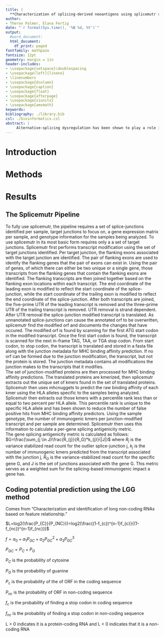 ```yaml
---
title: |
  **Characterization of splicing-derived neoantigens using splicemutr shows their independence from TMB and potential as a biomarker for immunotherapy response**
author:
- Theron Palmer, Elana Fertig
date: "`r format(Sys.time(), '%B %d, %Y')`"
output:
  #word_document: 
  html_document: 
    df_print: paged
fontfamily: mathpazo
fontsize: 12pt
geometry: margin = 1in
header-includes:
- \usepackage{setspace}\doublespacing
- \usepackage[left]{lineno}
- \linenumbers
- \usepackage{dcolumn}
- \usepackage{caption}
- \usepackage{float}
- \usepackage{afterpage}
- \usepackage{siunitx}
- \usepackage{amsmath}
keywords: 
bibliography: ./library.bib
csl: ./bioinformatics.csl
abstract: |
     Alternative-splicing dysregulation has been shown to play a role in cancer oncogenesis, conferring survival benefits to tumors. Yet, similar to mutation-caused tumor immunity, alternative-splicing dysregulation in cancer has also been shown to create neoepitopes capable of causing an immune response. In this work, we develop a new bioinformatics pipeline, splicemutr, to characterize alternative splicing as a missing source of antigens in cancer from a splice-junction perspective. The splicemutr pipeline identifies antigenic, splice variants by kmerizing differentially spliced transcripts and performing mhc-binding affinity prediction using mhcnuggets. To benchmark this algorithm on established splicing alterations, we first apply our approach to HPV-positive head and neck tumors and find that splicemutr shows enrichment of immunogenic trans-splicing events and evidence for selection against immunogen-causing splice-junctions when compared to normal. Further expanding this to pan-cancer analysis in The Cancer Genome Analysis (TCGA) enables us to evaluate the extent to which alternative splicing relates to common immunogenic biomarkers, including notably tumor mutation burden. Using splicemutr, we show that within 14 cancer types, splicing antigenicity does not correlate with the tumor mutation burden, showing splicing antigenicity to be independent from a common biomarker of tumor response to treatment. To further relate splicing antigens to the efficacy of immunotherapy, we apply our pipeline to compare splicing-based antigenicity in PD1 resistant 4T1MSI implanted Balb/cJ mice sensitized to nivolumab immunotherapy through combination therapy with a BET inhibitor (BETi) and in post-treament samples from an advanced melanoma clinical trial cohort treated with combination nivolumab and ipimulimab. In the mouse experiment, the nivolumab-BETi combination arm showed marked tumor shrinkage compared to the control and nivolumab alone arms. Using splicemutr, we show that the splicing antigenicity increases from combination therapy to nivolumab alone to the untreated arm, suggesting depletion of splicing-based antigens in those samples that respond well to treatment. In the advanced melanoma clinical trial cohort treated with combination nivolumab and ipimulimab, we show that the splicing-based antigenicity is higher in the non-responders than responders. Based upon our mouse data, we hypothezies that the post-treament human data has decreased splicing-based antigens as the tumor clones containing them may be targeted by the immune system and depleted during successful immunotherapy response. Altogether, these data suggest the potential role of splicing as candidate antigens in cancer and use of our splicemutr pipeline for biomarker discovery based upon splicing antigenicity. 
---
```


# Introduction

# Methods

# Results

## The Splicemutr Pipeline

| To fully use splicemutr, the pipeline requires a set of splice-junctions identified per sample, target junctions to focus on, a gene expression matrix per sample, and genotype information for the samples being analyzed. To use splicemutr in its most basic form requires only a a set of target junctions. Splicemutr first performs transcript modification using the set of target junctions identified. Per target junction, the flanking exons associated with the target junction are identified. The pair of flanking exons are used to identify the flanking genes that the pair of exons can exist in. Using the pair of genes, of which there can either be two unique or a single gene, those transcripts from the flanking genes that contain the flanking exons are identified. The flanking transcripts are then joined together based on the flanking exon locations within each transcript. The end coordinate of the leading exon is modified to reflect the start coordinate of the splice-junction, while the start coordinate of the trailing exon is modified to reflect the end coordinate of the splice-junction. After both transcripts are joined, the five-prime UTR of the leading transcript is removed and the three-prime UTR of the trailing transcript is removed. UTR removal is strand dependent. 

| After UTR removal the splice-junction modified transcript is translated. As unnanotated splice-junctions can cause the annotated orf to be overwritten, splicemutr find the modified orf and documents the changes that have occured. The modified orf is found by scanning for the first ATG start codon in the modified transcript. Once the first start codon is found, the transcript is scanned for the next in-frame TAG, TAA, or TGA stop codon. From start codon, to stop codon, the transcript is translated and stored in a fasta file along with the junction metadata for MHC binding affinity prediction. If no orf can be formed due to the junction modification, the transcript, but not the protein is stored. The junction metadata contains all modifications the junction makes to the transcripts that it modifies. 

| The set of junction-modified proteins are then processed for MHC binding affinity predictions. The translated proteins are kmerized, then splicemutr extracts out the unique set of kmers found in the set of translated proteins. Splicemutr then uses mhcnuggets to predict the raw binding affinity of each kmer using the HLA alleles specific to the samples being analyzed. Splicemutr then extracts out those kmers with a percentile rank less than or equal to two percent per HLA allele. This percentile rank is unique to the specific HLA allele and has been shown to reduce the number of false positive hits from MHC binding affinity predictors. Using the sample genotype, the number of immunogenic kmers per junction-modified transcript and per sample are determined. Splicemutr then uses this information to calculate a per-gene splicing antigenicity metric. 

| The gene splicing antigenicity metric is calculated as follows: $G=\frac{\sum_{j \in J}\frac{R_{j}}{R_G}*k_{j}}{|J|}$ where $R_{j}$ is the variance stabilized read count for the outlier splice-junction j, $k_{j}$ is the number of immunogenic kmers predicted from the transcript associated with the junction j, $R_{G}$ is the variance-stabilized read count for the specific gene G, and J is the set of junctions associated with the gene G. This metric serves as a weighted sum for the splicing-based immunogenic impact a gene has.

## Coding potential prediction using the LGG method

Comes from "Characterization and identification of long non-coding RNAs based on feature relationship."

$L=log2(\frac{P_{C}}{P_{NC}})=log2(\frac{(1-f_{c})^{n-1}f_{c}}{(1-f_{nc})^{n-1}f_{nc}})$ 

$f=a_{0} + a_{1}P_{GC} + a_{2}P_{GC}^{2} + a_{3}P_{GC}^{3}$

$P_{GC}=P_{C}+P_{G}$

$P_{C}$ is the probability of cytosine

$P_{G}$ is the probability of guanine

$P_{c}$ is the probability of the of ORF in the coding sequence

$P_{nc}$ is the probability of ORF in non-coding sequence

$f_{c}$ is the probability of finding a stop codon in coding sequence

$f_{nc}$ is the probability of finding a stop codon in non-coding sequence

L > 0 indicates it is a protein-coding RNA and L < 0 indicates that it is a non-coding RNA
